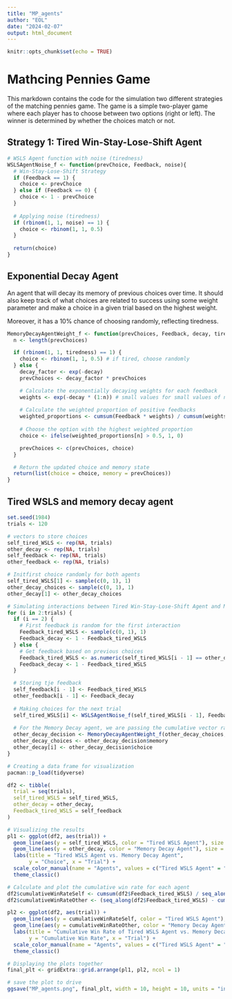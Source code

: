```yaml
---
title: "MP_agents"
author: "EOL"
date: "2024-02-07"
output: html_document
---
```


```r
knitr::opts_chunk$set(echo = TRUE)
```

# Mathcing Pennies Game

This markdown contains the code for the simulation two different strategies of the matching pennies game. The game is a simple two-player game where each player has to choose between two options (right or left). The winner is determined by whether the choices match or not.

## Strategy 1: Tired Win-Stay-Lose-Shift Agent
```r
# WSLS Agent function with noise (tiredness)
WSLSAgentNoise_f <- function(prevChoice, Feedback, noise){
  # Win-Stay-Lose-Shift Strategy
  if (Feedback == 1) {
    choice <- prevChoice
  } else if (Feedback == 0) {
    choice <- 1 - prevChoice
  }
  
  # Applying noise (tiredness)
  if (rbinom(1, 1, noise) == 1) {
    choice <- rbinom(1, 1, 0.5)
  }
  
  return(choice)
}
```

## Exponential Decay Agent
An agent that will decay its memory of previous choices over time.
It should also keep track of what choices are related to success using some weight parameter and make a choice in a given trial based on the highest weight. 

Moreover, it has a 10% chance of choosing randomly, reflecting tiredness. 

```r
MemoryDecayAgentWeight_f <- function(prevChoices, Feedback, decay, tiredness) {
  n <- length(prevChoices)

  if (rbinom(1, 1, tiredness) == 1) {
    choice <- rbinom(1, 1, 0.5) # if tired, choose randomly
  } else {
    decay_factor <- exp(-decay)
    prevChoices <- decay_factor * prevChoices

    # Calculate the exponentially decaying weights for each feedback
    weights <- exp(-decay * (1:n)) # small values for small values of n
    
    # Calculate the weighted proportion of positive feedbacks
    weighted_proportions <- cumsum(Feedback * weights) / cumsum(weights)
    
    # Choose the option with the highest weighted proportion
    choice <- ifelse(weighted_proportions[n] > 0.5, 1, 0)

    prevChoices <- c(prevChoices, choice)
  }

  # Return the updated choice and memory state
  return(list(choice = choice, memory = prevChoices))
}

```



## Tired WSLS and memory decay agent
```r
set.seed(1984)
trials <- 120

# vectors to store choices
self_tired_WSLS <- rep(NA, trials)
other_decay <- rep(NA, trials)
self_feedback <- rep(NA, trials)
other_feedback <- rep(NA, trials)

# Initfirst choice randomly for both agents
self_tired_WSLS[1] <- sample(c(0, 1), 1)
other_decay_choices <- sample(c(0, 1), 1)
other_decay[1] <- other_decay_choices

# Simulating interactions between Tired Win-Stay-Lose-Shift Agent and Memory Decay Agent
for (i in 2:trials) {
  if (i == 2) {
    # First feedback is random for the first interaction
    Feedback_tired_WSLS <- sample(c(0, 1), 1)
    Feedback_decay <- 1 - Feedback_tired_WSLS
  } else {
    # Get feedback based on previous choices
    Feedback_tired_WSLS <- as.numeric(self_tired_WSLS[i - 1] == other_decay[i - 1])
    Feedback_decay <- 1 - Feedback_tired_WSLS
  }

  # Storing tje feedback
  self_feedback[i - 1] <- Feedback_tired_WSLS
  other_feedback[i - 1] <- Feedback_decay
  
  # Making choices for the next trial
  self_tired_WSLS[i] <- WSLSAgentNoise_f(self_tired_WSLS[i - 1], Feedback_tired_WSLS, 0.2)
  
  # For the Memory Decay agent, we are passing the cumulative vector rather than just the last feedback
  other_decay_decision <- MemoryDecayAgentWeight_f(other_decay_choices, other_feedback[1:(i-1)], 0.1, 0.1)
  other_decay_choices <- other_decay_decision$memory
  other_decay[i] <- other_decay_decision$choice
}

# Creating a data frame for visualization
pacman::p_load(tidyverse)

df2 <- tibble(
  trial = seq(trials),
  self_tired_WSLS = self_tired_WSLS,
  other_decay = other_decay,
  Feedback_tired_WSLS = self_feedback
)

# Visualizing the results
pl1 <- ggplot(df2, aes(trial)) +
  geom_line(aes(y = self_tired_WSLS, color = "Tired WSLS Agent"), size = 1) +
  geom_line(aes(y = other_decay, color = "Memory Decay Agent"), size = 1) +
  labs(title = "Tired WSLS Agent vs. Memory Decay Agent",
       y = "Choice", x = "Trial") +
  scale_color_manual(name = "Agents", values = c("Tired WSLS Agent" = "red", "Memory Decay Agent" = "blue")) +
  theme_classic()

# Calculate and plot the cumulative win rate for each agent
df2$cumulativeWinRateSelf <- cumsum(df2$Feedback_tired_WSLS) / seq_along(df2$Feedback_tired_WSLS)
df2$cumulativeWinRateOther <- (seq_along(df2$Feedback_tired_WSLS) - cumsum(df2$Feedback_tired_WSLS)) / seq_along(df2$Feedback_tired_WSLS)

pl2 <- ggplot(df2, aes(trial)) +
  geom_line(aes(y = cumulativeWinRateSelf, color = "Tired WSLS Agent"), size = 1) +
  geom_line(aes(y = cumulativeWinRateOther, color = "Memory Decay Agent"), size = 1) +
  labs(title = "Cumulative Win Rate of Tired WSLS Agent vs. Memory Decay Agent",
       y = "Cumulative Win Rate", x = "Trial") +
  scale_color_manual(name = "Agents", values = c("Tired WSLS Agent" = "red", "Memory Decay Agent" = "blue")) +
  theme_classic()

# Displaying the plots together
final_plt <- gridExtra::grid.arrange(pl1, pl2, ncol = 1)

# save the plot to drive
ggsave("MP_agents.png", final_plt, width = 10, height = 10, units = "in")
```